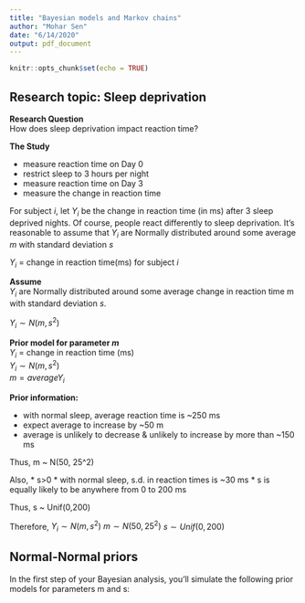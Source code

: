 ```yaml
---
title: "Bayesian models and Markov chains"
author: "Mohar Sen"
date: "6/14/2020"
output: pdf_document
---
```


```r
knitr::opts_chunk$set(echo = TRUE)
```

## Research topic: Sleep deprivation

**Research Question**  
How does sleep deprivation impact reaction time?

**The Study**  

* measure reaction time on Day 0
* restrict sleep to 3 hours per night
* measure reaction time on Day 3
* measure the change in reaction time  

For subject $i$, let $Y_i$ be the change in reaction time (in ms) after 3 sleep deprived nights. Of course, people react differently to sleep deprivation. It's reasonable to assume that $Y_i$ are Normally distributed around some average $m$ with standard deviation $s$
  
$Y_i$ = change in reaction time(ms) for subject $i$

**Assume**  
$Y_i$ are Normally distributed around some average change in reaction time m with
standard deviation $s$.  

$Y_i \sim N(m, s^2)$

__Prior model for parameter $m$__  
$Y_i$ = change in reaction time (ms)  
$Y_i \sim N(m, s^2)$  
$m = average Y_i$ 

__Prior information:__

* with normal sleep, average reaction time is ~250 ms
* expect average to increase by ~50 m
* average is unlikely to decrease & unlikely to increase by more than ~150 ms

Thus, m ~ N(50, 25^2)

Also, 
* s>0
* with normal sleep, s.d. in reaction times is ~30 ms
* s is equally likely to be anywhere from 0 to 200 ms

Thus, s ~ Unif(0,200)

Therefore,
$Y_i \sim N(m, s^2)$
$m \sim N(50, 25^2)$
$s \sim Unif(0,200)$

## Normal-Normal priors
In the first step of your Bayesian analysis, you'll simulate the following prior models for parameters m and s: 

